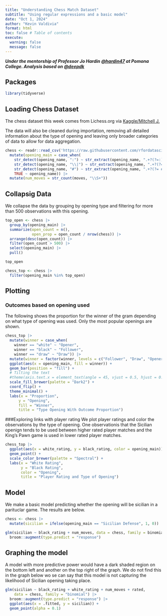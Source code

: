 ```yaml
---
title: "Understanding Chess Match Dataset"
subtitle: "Using regular expressions and a basic model"
date: "Oct 1, 2024"
author: "Kevin Valdivia"
format: html
toc: false # Table of contents
execute: 
  warning: false
  message: false
---
```


***Under the mentorship of Professor Jo Hardin [\@hardin47](https://github.com/hardin47) at Pomona College. Analysis based on [\@deepdk](https://github.com/deepdk/TidyTuesday2024/tree/main/2024/week_38)***

## Packages

```r
library(tidyverse)
```

## Loading Chess Dataset

The chess dataset this week comes from Lichess.org via [Kaggle/Mitchell J.](https://www.kaggle.com/datasets/datasnaek/chess/data)

The data will also be cleaned during importation, removing all detailed information about the type of opening and leaving only broader categories of data to allow for data aggregation.

```r
chess <- readr::read_csv('https://raw.githubusercontent.com/rfordatascience/tidytuesday/master/data/2024/2024-10-01/chess.csv') |> 
  mutate(opening_main = case_when(
    str_detect(opening_name, ":") ~ str_extract(opening_name, ".+?(?=:)"),
    str_detect(opening_name, "\\|") ~ str_extract(opening_name, ".+?(?= \\|)"),
    str_detect(opening_name, "#") ~ str_extract(opening_name, ".+?(?= #)"),
    TRUE ~ opening_name)) |> 
  mutate(num_moves = str_count(moves, "\\S+"))
```

## Collapsig Data

We collapse the data by grouping by opening type and filtering for more than 500 observations with this opening.

```r
top_open <- chess |>  
  group_by(opening_main) |> 
  summarize(open_count = n(),
            open_prop = open_count / nrow(chess)) |> 
  arrange(desc(open_count)) |> 
  filter(open_count > 500) |> 
  select(opening_main) |> 
  pull()

top_open

chess_top <- chess |> 
  filter(opening_main %in% top_open)
```

## Plotting

### Outcomes based on opening used

The following shows the proportion for the winner of the gram depending on what type of opening was used. Only the most popular openings are shown.

```r
chess_top |> 
  mutate(winner = case_when(
    winner == "white" ~ "Opener",
    winner == "black" ~ "Follower",
    winner == "draw" ~ "Draw")) |> 
  mutate(winner = factor(winner, levels = c("Follower", "Draw", "Opener"))) |> 
  ggplot(aes(x = opening_main, fill = winner)) +
  geom_bar(position = "fill") +
  # Tilting the text
  #theme(axis.text.x = element_text(angle = 45, vjust = 0.5, hjust = 0.5)) +
  scale_fill_brewer(palette = "Dark2") +
  coord_flip() +
  theme_minimal() +
  labs(x = "Proportion",
      y = "Opening",
      fill = "Winner",
      title = "Type Opening With Outcome Proportion")
```

###Exploring links with player rating We plot player ratings and color the observations by the type of opening. One observationis that the Sicilian openign tends to be used between higher rated player matches and the King's Pawn game is used in lower rated player matches.

```r
chess_top |> 
  ggplot(aes(x = white_rating, y = black_rating, color = opening_main)) +
  geom_point() +
  scale_color_brewer(palette = "Spectral") +
  labs(x = "White Rating", 
       y = "Black Rating", 
       color = "Opening",
       title = "Player Rating and Type of Opening")
```

## Model

We make a basic model predicting whether the opening will be sicilian in a parituclar game. The results are below.

```r
chess <- chess |> 
  mutate(sicilian = ifelse(opening_main == "Sicilian Defense", 1, 0))

glm(sicilian ~ black_rating + num_moves, data = chess, family = binomial) |> 
  broom::augment(type.predict = "response")
```

## Graphing the model

A model with more predictive power would have a dark shaded region on the bottom left and another on the top right of the graph. We do not find this in the graph below wo se can say that this model is not capturing the likelihood of Sicilian opening taking place.

```r
glm(sicilian ~ black_rating + white_rating + num_moves + rated, 
    data = chess, family = "binomial") |> 
  broom::augment(type.predict = "response") |> 
  ggplot(aes(x = .fitted, y = sicilian)) + 
  geom_point(alpha = 0.1)
```
